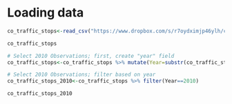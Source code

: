 # Loading data


```r
co_traffic_stops<-read_csv("https://www.dropbox.com/s/r7oydximjp46ylh/co_statewide_2020_04_01.csv?dl=1")
```

```r
co_traffic_stops
```

```r
# Select 2010 Observations; first, create "year" field
co_traffic_stops<-co_traffic_stops %>% mutate(Year=substr(co_traffic_stops$date, 1,4))

# Select 2010 Observations; filter based on year
co_traffic_stops_2010<-co_traffic_stops %>% filter(Year==2010)

```


```r
co_traffic_stops_2010
```





